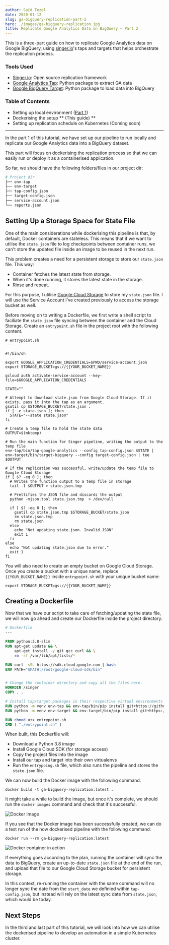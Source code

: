 ```yaml
---
author: Saïd Tezel
date: 2020-01-12
slug: ga-bigquery-replication-part-2
hero: ./images/ga-bigquery-replication.jpg
title: Replicate Google Analytics Data on BigQuery – Part 2
---
```


This is a three-part guide on how to replicate Google Analytics data on Google BigQuery, using [singer.io](https://singer.io)'s taps and targets that helps orchestrate the replication process.

### Tools Used

- [Singer.io](https://github.com/singer-io): Open source replication framework
- [Google Analytics Tap](https://github.com/saidtezel/tap-google-analytics): Python package to extract GA data
- [Google BigQuery Target](https://github.com/saidtezel/target-google-bigquery): Python package to load data into BigQuery

### Table of Contents

- Setting up local environment ([Part 1](/ga-bigquery-replication-part-1))
- Dockerising the setup ** (This guide) **
- Setting up replication schedule on Kubernetes (Coming soon)

---

In the part 1 of this tutorial, we have set up our pipeline to run locally and replicate our Google Analytics data into a BigQuery dataset.

This part will focus on dockerising the replication process so that we can easily run or deploy it as a containerised application.

So far, we should have the following folders/files in our project dir:

```bash
# Project dir
├── env-tap
├── env-target
├── tap-config.json
├── target-config.json
├── service-account.json
└── reports.json

```

## Setting Up a Storage Space for State File

One of the main considerations while dockerising this pipeline is that, by default, Docker containers are stateless. This means that if we want to utilise the `state.json` file to log checkpoints between container runs, we can't store the updated file inside an image to be reused in the next run.

This problem creates a need for a persistent storage to store our `state.json` file. This way:
- Container fetches the latest state from storage.
- When it's done running, it stores the latest state in the storage.
- Rinse and repeat.

For this purpose, I utilise [Google Cloud Storage](https://cloud.google.com/storage/) to store my `state.json` file. I will use the Service Account I've created previously to access the storage bucket as well.

Before moving on to writing a Dockerfile, we first write a shell script to faciliate the `state.json` file syncing between the container and the Cloud Storage. Create an `entrypoint.sh` file in the project root with the following content.

```shell
# entrypoint.sh
---

#!/bin/sh

export GOOGLE_APPLICATION_CREDENTIALS=$PWD/service-account.json
export STORAGE_BUCKET=gs://{{YOUR_BUCKET_NAME}}

gcloud auth activate-service-account --key-file=$GOOGLE_APPLICATION_CREDENTIALS

STATE=""

# Attempt to download state.json from Google Cloud Storage. If it exists, pass it into the tap as an argument.
gsutil cp $STORAGE_BUCKET/state.json .
if [ -e state.json ]; then
  STATE="--state state.json"
fi

# Create a temp file to hold the state data
OUTPUT=$(mktemp)

# Run the main function for Singer pipeline, writing the output to the temp file
env-tap/bin/tap-google-analytics --config tap-config.json $STATE | env-target/bin/target-bigquery --config target-config.json | tee $OUTPUT

# If the replication was successful, write/update the temp file to Google Cloud Storage
if [ $? -eq 0 ]; then
  # Writes the function output to a temp file in storage
  tail -1 $OUTPUT > state.json.tmp

  # Prettifies the JSON file and discards the output
  python -mjson.tool state.json.tmp  > /dev/null

  if [ $? -eq 0 ]; then
    gsutil cp state.json.tmp $STORAGE_BUCKET/state.json
    rm state.json.tmp
    rm state.json
  else
    echo "Not updating state.json. Invalid JSON"
    exit 1
  fi
else
  echo "Not updating state.json due to error."
  exit 1
fi
```

You will also need to create an empty bucket on Google Cloud Storage. Once you create a bucket with a unique name, replace `{{YOUR_BUCKET_NAME}}` inside `entrypoint.sh` with your unique bucket name:

```shell
export STORAGE_BUCKET=gs://{{YOUR_BUCKET_NAME}}
```

## Creating a Dockerfile

Now that we have our script to take care of fetching/updating the state file, we will now go ahead and create our Dockerfile inside the project directory.

```dockerfile
# Dockerfile
---

FROM python:3.8-slim
RUN apt-get update && \
    apt-get install -y git gcc curl && \
    rm -rf /var/lib/apt/lists/*

RUN curl -sSL https://sdk.cloud.google.com | bash
ENV PATH="$PATH:/root/google-cloud-sdk/bin"


# Change the container directory and copy all the files here.
WORKDIR /singer
COPY . .

# Install tap/target packages in their respective virtual environments
RUN python -m venv env-tap && env-tap/bin/pip install git+https://github.com/saidtezel/tap-google-analytics.git --no-cache-dir
RUN python -m venv env-target && env-target/bin/pip install git+https://github.com/saidtezel/target-google-bigquery.git --no-cache-dir

RUN chmod u+x entrypoint.sh
CMD [ "./entrypoint.sh" ]
```

When built, this Dockerfile will:
- Download a Python 3.8 image
- Install Google Cloud SDK (for storage access)
- Copy the project files into the image
- Install our tap and target into their own virtualenvs
- Run the `entrypoing.sh` file, which also runs the pipeline and stores the `state.json` file.

We can now build the Docker image with the following command.

```shell
docker build -t ga-bigquery-replication:latest .
```

It might take a while to build the image, but once it's complete, we should run the `docker images` command and check that it's successful.

![Docker image](./images/docker-image.png)

If you see that the Docker image has been successfully created, we can do a test run of the now dockerised pipeline with the following command:

```shell
docker run --rm ga-bigquery-replication:latest
```

![Docker container in action](./images/docker-container-running.gif)

If everything goes according to the plan, running the container will sync the data to BigQuery, create an up-to-date `state.json` file at the end of the run, and upload that file to our Google Cloud Storage bucket for persistent storage.

In this context, re-running the container with the same command will no longer sync the date from the `start_date` we definied within `tap-config.json`, but instead will rely on the latest sync date from `state.json`, which would be today.

## Next Steps

In the third and last part of this tutorial, we will look into how we can utilise the dockerised pipeline to develop an automation in a simple Kubernetes cluster.